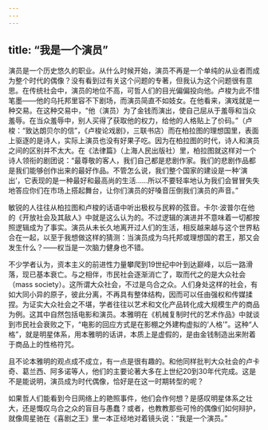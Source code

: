 ```yaml
---
---
---
```

title: “我是一个演员”
---






演员是一个历史悠久的职业。从什么时候开始，演员不再是一个单纯的从业者而成为整个时代的偶像？没有看到过有关这个问题的专著，但我认为这个问题很有意思。在传统社会中，演员的地位不高，可哲人们的目光偏偏投向他。卢梭为此不惜笔墨——他的乌托邦里容不下剧场，而演员简直不如妓女。在他看来，演戏就是一种交易。在这种交易中，“他（演员）为了金钱而演出，使自己屈从于羞辱和当众羞辱。在当众羞辱中，别人买得了获取他的权力，给他的人格贴上了价码。”（卢梭：“致达朗贝尔的信”，《卢梭论戏剧》，三联书店）而在柏拉图的理想国里，表面上驱逐的是诗人，实际上演员也没有好果子吃。因为在柏拉图的时代，诗人和演员之间的区别并不太大。在《法律篇》（上海人民出版社）里，柏拉图就这样对一个诗人领衔的剧团说：“最尊敬的客人，我们自己都是悲剧作家。我们的悲剧作品都是我们能够创作出来的最好作品。不管怎么说，我们整个国家的建设是一种‘演出’，它表现的是一种最好和最高尚的生活……所以不要轻率地认为我们会冒冒失失地答应你们在市场上搭起舞台，让你们演员的好嗓音压倒我们演员的声音。”

敏锐的人往往从柏拉图和卢梭的话语中听出极权与民粹的弦音。卡尔·波普尔在他的《开放社会及其敌人》中就是这么认为的。不过逻辑的演进并不意味着一切都按照逻辑成为了事实。演员从未长久地离开过人们的生活，相反越来越与这个世界粘合在一起，以至于我想做这样的猜测：当演员成为乌托邦或理想国的君王，那又会发生什么？——权当是一次脑力健身也不错。

不少学者认为，资本主义的前进性力量攀爬到19世纪中叶到达巅峰，以后一路滑落，现已基本衰亡。与之相伴，市民社会逐渐消亡了，取而代之的是大众社会（mass society）。这所谓大众社会，不过是乌合之众。人们身处这样的社会，有如大同小异的原子，彼此分离，不再具有整体结构，因而可以任由强权和传媒揉捏。为证实大众社会之不堪，学者往往以艺术和文化产品转化成大规模生产的商品为例。这其中自然包括电影和演员。本雅明在《机械复制时代的艺术作品》中就谈到市民社会衰败之下，“电影的回应方式是在影棚之外建构虚拟的‘人格’”。这种“人格”，就是明星体系，用本雅明的话讲，本质上是虚假的，是由金钱制造出来附着于商品上的性格符咒。

且不论本雅明的观点成不成立，有一点是很有趣的。和他同样批判大众社会的卢卡奇、葛兰西、阿多诺等人，他们的主要论著大多在上世纪20到30年代完成。这是不是能说明，演员成为时代偶像，恰好是在这一时期转型的呢？

如果哲人们能看到今日网络上的艳照事件，他们会作何想？是感叹明星体系之壮大，还是慨叹乌合之众的盲目与愚蠢？或者，也教教那些可怜的偶像们如何辩护，就像周星驰在《喜剧之王》里一本正经地对着镜头说：“我是一个演员。”